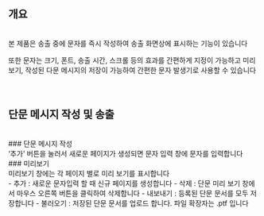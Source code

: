 ## 개요
<br/>
본 제품은 송출 중에 문자를 즉시 작성하여 송출 화면상에 표시하는 기능이 있습니다

또한 문자는 크기, 폰트, 송출 시간, 스크롤 등의 효과를 간편하게 지정이 가능하고 미리보기, 작성된 다문 메시지의 저장이 가능하여 간편한 문자 발생기로 사용할 수 있습니다
<br/>
<br/>
<br/>
## 단문 메시지 작성 및 송출
<br/>
### 단문 메시지 작성
<br/>
‘추가’ 버튼을 눌러서 새로운 페이지가 생성되면 문자 입력 창에 문자를 입력합니다
<br/>
### 미리보기
<br/>
미리보기 창에는 각 페이지 별로 미리 보기를 표시합니다
<br/>
- 추가 : 새로운 문자입력 할 때 신규 페이지를 생성합니다
- 삭제 : 단문 미리 보기 창에서 마우스 오른쪽 버튼을 클릭하여 삭제합니다
- 내보내기 : 등록된 단문 문서를 모두 저장합니다
- 불러오기 : 저장된 단문 문서를 업로드 합니다. 파일 확장자는 .ptf 입니다